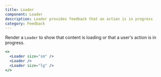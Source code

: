 ```yaml
---
title: Loader
component: Loader
description: Loader provides feedback that an action is in progress
category: Feedback
---
```


Render a `Loader` to show that content is loading or that a user's action is in progress.

```jsx preview
<>
  <Loader size="sm" />
  <Loader />
  <Loader size="lg" />
</>
```
